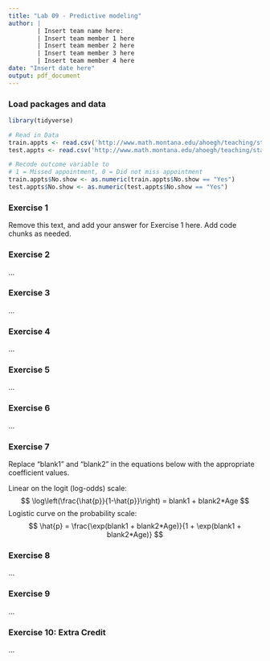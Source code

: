 ```yaml
---
title: "Lab 09 - Predictive modeling"
author: |
        | Insert team name here:
        | Insert team member 1 here
        | Insert team member 2 here
        | Insert team member 3 here
        | Insert team member 4 here
date: "Insert date here"
output: pdf_document
---
```


### Load packages and data

```r
library(tidyverse) 
```

```r
# Read in Data
train.appts <- read.csv('http://www.math.montana.edu/ahoegh/teaching/stat408/datasets/MedApptsTrain.csv')
test.appts <- read.csv('http://www.math.montana.edu/ahoegh/teaching/stat408/datasets/MedApptsTest.csv')

# Recode outcome variable to 
# 1 = Missed appointment, 0 = Did not miss appointment
train.appts$No.show <- as.numeric(train.appts$No.show == "Yes")
test.appts$No.show <- as.numeric(test.appts$No.show == "Yes")
```

### Exercise 1

Remove this text, and add your answer for Exercise 1 here.
Add code chunks as needed.

### Exercise 2

...

### Exercise 3

...

### Exercise 4

...

### Exercise 5

...

### Exercise 6

...

### Exercise 7

Replace "blank1" and "blank2" in the equations below with the appropriate coefficient values.

Linear on the logit (log-odds) scale:
$$
\log\left(\frac{\hat{p}}{1-\hat{p}}\right) = blank1 + blank2*Age
$$
Logistic curve on the probability scale:
$$
\hat{p} = \frac{\exp(blank1 + blank2*Age)}{1 + \exp(blank1 + blank2*Age)}
$$


### Exercise 8

...

### Exercise 9

...

### Exercise 10: Extra Credit

...


